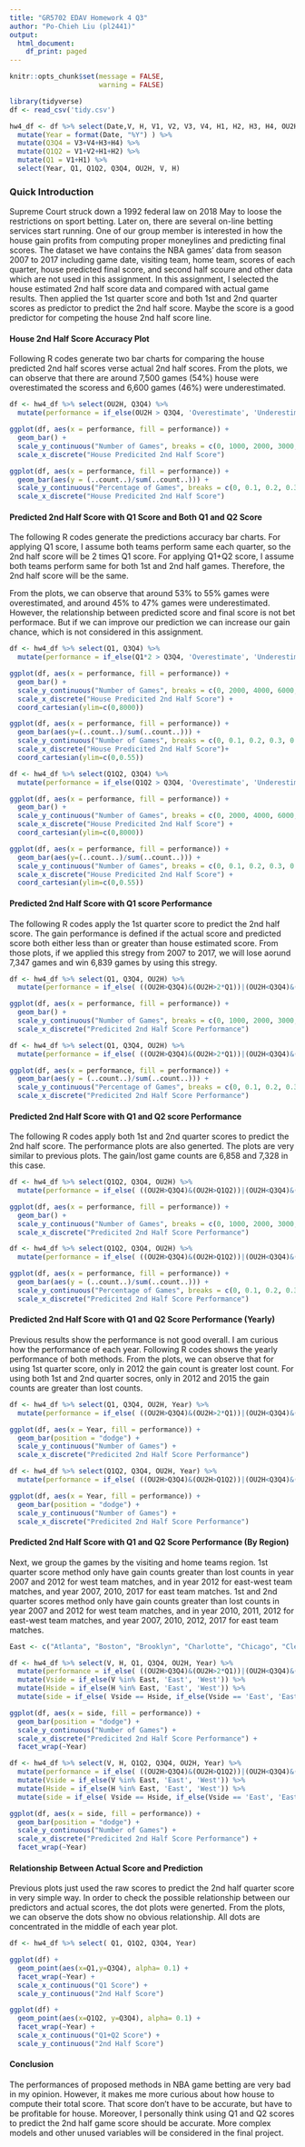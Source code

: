 ```yaml
---
title: "GR5702 EDAV Homework 4 Q3"
author: "Po-Chieh Liu (pl2441)"
output:
  html_document:
    df_print: paged
---
```


```r
knitr::opts_chunk$set(message = FALSE,
                      warning = FALSE)
```

```r
library(tidyverse)
df <- read_csv('tidy.csv')

hw4_df <- df %>% select(Date,V, H, V1, V2, V3, V4, H1, H2, H3, H4, OU2H) %>%
  mutate(Year = format(Date, "%Y") ) %>%
  mutate(Q3Q4 = V3+V4+H3+H4) %>%
  mutate(Q1Q2 = V1+V2+H1+H2) %>%
  mutate(Q1 = V1+H1) %>%
  select(Year, Q1, Q1Q2, Q3Q4, OU2H, V, H) 

```

### Quick Introduction 

Supreme Court struck down a 1992 federal law on 2018 May to loose the restrictions on sport betting. Later on, there are several on-line betting services start running. One of our group member is interested in how the house gain profits from computing proper moneylines and predicting final scores. The dataset we have contains the NBA games' data from season 2007 to 2017 including game date, visiting team, home team, scores of each quarter, house predicted final score, and second half scoure and other data which are not used in this assignment. In this assignment, I selected the house estimated 2nd half score data and compared with actual game results. Then applied the 1st quarter score and both 1st and 2nd quarter scores as predictor to predict the 2nd half score. Maybe the score is a good predictor for competing the house 2nd half score line.

#### House 2nd Half Score Accuracy Plot

Following R codes generate two bar charts for comparing the house predicted 2nd half scores verse actual 2nd half scores. From the plots, we can observe that there are around 7,500 games (54%) house were overestimated the scoress and 6,600 games (46%) were underestimated. 

```r
df <- hw4_df %>% select(OU2H, Q3Q4) %>% 
  mutate(performance = if_else(OU2H > Q3Q4, 'Overestimate', 'Underestimate')) 

ggplot(df, aes(x = performance, fill = performance)) +
  geom_bar() +
  scale_y_continuous("Number of Games", breaks = c(0, 1000, 2000, 3000, 4000, 5000, 6000, 7000, 8000)) +
  scale_x_discrete("House Predicited 2nd Half Score")

ggplot(df, aes(x = performance, fill = performance)) +
  geom_bar(aes(y = (..count..)/sum(..count..))) +
  scale_y_continuous("Percentage of Games", breaks = c(0, 0.1, 0.2, 0.3, 0.4, 0.5), labels = c('0%', '10%', '20%', '30%', '40%', '50%')) +
  scale_x_discrete("House Predicited 2nd Half Score")
```

#### Predicted 2nd Half Score with Q1 Score and Both Q1 and Q2 Score

The following R codes generate the predictions accuracy bar charts. For applying Q1 score, I assume both teams perform same each quarter, so the 2nd half score will be 2 times Q1 score. For applying Q1+Q2 score, I assume both teams perform same for both 1st and 2nd half games. Therefore, the 2nd half score will be the same.

From the plots, we can observe that around 53% to 55% games were overestimated, and around 45% to 47% games were underestimated. However, the relationship between predicted score and final score is not bet performace. But if we can improve our prediction we can increase our gain chance, which is not considered in this assignment.

```r
df <- hw4_df %>% select(Q1, Q3Q4) %>% 
  mutate(performance = if_else(Q1*2 > Q3Q4, 'Overestimate', 'Underestimate')) 

ggplot(df, aes(x = performance, fill = performance)) +
  geom_bar() +
  scale_y_continuous("Number of Games", breaks = c(0, 2000, 4000, 6000, 8000)) +
  scale_x_discrete("House Predicited 2nd Half Score") +
  coord_cartesian(ylim=c(0,8000))

ggplot(df, aes(x = performance, fill = performance)) +
  geom_bar(aes(y=(..count..)/sum(..count..))) +
  scale_y_continuous("Number of Games", breaks = c(0, 0.1, 0.2, 0.3, 0.4, 0.5), labels = c('0%', '10%', '20%', '30%', '40%', '50%')) +
  scale_x_discrete("House Predicited 2nd Half Score")+
  coord_cartesian(ylim=c(0,0.55))

df <- hw4_df %>% select(Q1Q2, Q3Q4) %>% 
  mutate(performance = if_else(Q1Q2 > Q3Q4, 'Overestimate', 'Underestimate')) 

ggplot(df, aes(x = performance, fill = performance)) +
  geom_bar() +
  scale_y_continuous("Number of Games", breaks = c(0, 2000, 4000, 6000, 8000)) +
  scale_x_discrete("House Predicited 2nd Half Score") +
  coord_cartesian(ylim=c(0,8000))

ggplot(df, aes(x = performance, fill = performance)) +
  geom_bar(aes(y=(..count..)/sum(..count..))) +
  scale_y_continuous("Number of Games", breaks = c(0, 0.1, 0.2, 0.3, 0.4, 0.5), labels = c('0%', '10%', '20%', '30%', '40%', '50%')) +
  scale_x_discrete("House Predicited 2nd Half Score") +
  coord_cartesian(ylim=c(0,0.55))
```

#### Predicted 2nd Half Score with Q1 score Performance

The following R codes apply the 1st quarter score to predict the 2nd half score. The gain performance is defined if the actual score and predicted score both either less than or greater than house estimated score. From those plots, if we applied this stregy from 2007 to 2017, we will lose aorund 7,347 games and win 6,839 games by using this stregy.

```r
df <- hw4_df %>% select(Q1, Q3Q4, OU2H) %>% 
  mutate(performance = if_else( ((OU2H>Q3Q4)&(OU2H>2*Q1))|(OU2H<Q3Q4)&(OU2H<2*Q1) ,'Gain','Lost')) 

ggplot(df, aes(x = performance, fill = performance)) +
  geom_bar() +
  scale_y_continuous("Number of Games", breaks = c(0, 1000, 2000, 3000, 4000, 5000, 6000, 7000)) +
  scale_x_discrete("Predicited 2nd Half Score Performance")

df <- hw4_df %>% select(Q1, Q3Q4, OU2H) %>% 
  mutate(performance = if_else( ((OU2H>Q3Q4)&(OU2H>2*Q1))|(OU2H<Q3Q4)&(OU2H<2*Q1) ,'Gain','Lost')) 

ggplot(df, aes(x = performance, fill = performance)) +
  geom_bar(aes(y = (..count..)/sum(..count..))) +
  scale_y_continuous("Percentage of Games", breaks = c(0, 0.1, 0.2, 0.3, 0.4, 0.5), labels = c('0%', '10%', '20%', '30%', '40%', '50%')) +
  scale_x_discrete("Predicited 2nd Half Score Performance")
```


#### Predicted 2nd Half Score with Q1 and Q2 score Performance

The following R codes apply both 1st and 2nd quarter scores to predict the 2nd half score. The performance plots are also generted. The plots are very similar to previous plots. The gain/lost game counts are 6,858 and 7,328 in this case. 

```r
df <- hw4_df %>% select(Q1Q2, Q3Q4, OU2H) %>% 
  mutate(performance = if_else( ((OU2H>Q3Q4)&(OU2H>Q1Q2))|(OU2H<Q3Q4)&(OU2H<Q1Q2) ,'Gain','Lost')) 

ggplot(df, aes(x = performance, fill = performance)) +
  geom_bar() +
  scale_y_continuous("Number of Games", breaks = c(0, 1000, 2000, 3000, 4000, 5000, 6000, 7000)) +
  scale_x_discrete("Predicited 2nd Half Score Performance")

df <- hw4_df %>% select(Q1Q2, Q3Q4, OU2H) %>% 
  mutate(performance = if_else( ((OU2H>Q3Q4)&(OU2H>Q1Q2))|(OU2H<Q3Q4)&(OU2H<Q1Q2) ,'Gain','Lost')) 

ggplot(df, aes(x = performance, fill = performance)) +
  geom_bar(aes(y = (..count..)/sum(..count..))) +
  scale_y_continuous("Percentage of Games", breaks = c(0, 0.1, 0.2, 0.3, 0.4, 0.5), labels = c('0%', '10%', '20%', '30%', '40%', '50%')) +
  scale_x_discrete("Predicited 2nd Half Score Performance")
```



#### Predicted 2nd Half Score with Q1 and Q2 Score Performance (Yearly)

Previous results show the performance is not good overall. I am curious how the performance of each year. Following R codes shows the yearly performance of both methods. From the plots, we can observe that for using 1st quarter score, only in 2012 the gain count is greater lost count. For using both 1st and 2nd quarter socres, only in 2012 and 2015 the gain counts are greater than lost counts.

```r
df <- hw4_df %>% select(Q1, Q3Q4, OU2H, Year) %>% 
  mutate(performance = if_else( ((OU2H>Q3Q4)&(OU2H>2*Q1))|(OU2H<Q3Q4)&(OU2H<2*Q1) ,'Gain','Lost'))

ggplot(df, aes(x = Year, fill = performance)) +
  geom_bar(position = "dodge") +
  scale_y_continuous("Number of Games") +
  scale_x_discrete("Predicited 2nd Half Score Performance")

df <- hw4_df %>% select(Q1Q2, Q3Q4, OU2H, Year) %>% 
  mutate(performance = if_else( ((OU2H>Q3Q4)&(OU2H>Q1Q2))|(OU2H<Q3Q4)&(OU2H<Q1Q2) ,'Gain','Lost')) 

ggplot(df, aes(x = Year, fill = performance)) +
  geom_bar(position = "dodge") +
  scale_y_continuous("Number of Games") +
  scale_x_discrete("Predicited 2nd Half Score Performance") 
```


#### Predicted 2nd Half Score with Q1 and Q2 Score Performance (By Region)

Next, we group the games by the visiting and home teams region. 1st quarter score method only have gain counts greater than lost counts in year 2007 and 2012 for west team matches, and in year 2012 for east-west team matches, and year 2007, 2010, 2017 for east team matches. 1st and 2nd quarter scores method only have gain counts greater than lost counts in year 2007 and 2012 for west team matches, and in year 2010, 2011, 2012 for east-west team matches, and year 2007, 2010, 2012, 2017 for east team matches. 


```r
East <- c("Atlanta", "Boston", "Brooklyn", "Charlotte", "Chicago", "Cleveland", "Detroit", "Indiana", "Miami", "Milwaukee","NewYork","Orlando","Philadelphia","Toronto","Washington")

df <- hw4_df %>% select(V, H, Q1, Q3Q4, OU2H, Year) %>% 
  mutate(performance = if_else( ((OU2H>Q3Q4)&(OU2H>2*Q1))|(OU2H<Q3Q4)&(OU2H<2*Q1) ,'Gain','Lost')) %>%
  mutate(Vside = if_else(V %in% East, 'East', 'West')) %>%
  mutate(Hside = if_else(H %in% East, 'East', 'West')) %>%
  mutate(side = if_else( Vside == Hside, if_else(Vside == 'East', 'East', 'West'), 'East-West'))

ggplot(df, aes(x = side, fill = performance)) +
  geom_bar(position = "dodge") +
  scale_y_continuous("Number of Games") +
  scale_x_discrete("Predicited 2nd Half Score Performance") +
  facet_wrap(~Year)

df <- hw4_df %>% select(V, H, Q1Q2, Q3Q4, OU2H, Year) %>% 
  mutate(performance = if_else( ((OU2H>Q3Q4)&(OU2H>Q1Q2))|(OU2H<Q3Q4)&(OU2H<Q1Q2) ,'Gain','Lost')) %>%
  mutate(Vside = if_else(V %in% East, 'East', 'West')) %>%
  mutate(Hside = if_else(H %in% East, 'East', 'West')) %>%
  mutate(side = if_else( Vside == Hside, if_else(Vside == 'East', 'East', 'West'), 'East-West'))

ggplot(df, aes(x = side, fill = performance)) +
  geom_bar(position = "dodge") +
  scale_y_continuous("Number of Games") +
  scale_x_discrete("Predicited 2nd Half Score Performance") +
  facet_wrap(~Year)

```

#### Relationship Between Actual Score and Prediction

Previous plots just used the raw scores to predict the 2nd half quarter score in very simple way. In order to check the possible relationship between our predictors and actual scores, the dot plots were generted. From the plots, we can observe the dots show no obvious relationship. All dots are concentrated in the middle of each year plot. 

```r

df <- hw4_df %>% select( Q1, Q1Q2, Q3Q4, Year)

ggplot(df) + 
  geom_point(aes(x=Q1,y=Q3Q4), alpha= 0.1) +
  facet_wrap(~Year) +
  scale_x_continuous("Q1 Score") + 
  scale_y_continuous("2nd Half Score")

ggplot(df) +
  geom_point(aes(x=Q1Q2, y=Q3Q4), alpha= 0.1) +
  facet_wrap(~Year) +
  scale_x_continuous("Q1+Q2 Score") + 
  scale_y_continuous("2nd Half Score")

```

#### Conclusion

The performances of proposed methods in NBA game betting are very bad in my opinion. However, it makes me more curious about how house to compute their total score. That score don't have to be accurate, but have to be profitable for house. Moreover, I personally think using Q1 and Q2 scores to predict the 2nd half game score should be accurate. More complex models and other unused variables will be considered in the final project. 